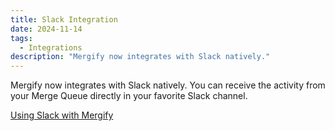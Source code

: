 ```yaml
---
title: Slack Integration
date: 2024-11-14
tags:
  - Integrations
description: "Mergify now integrates with Slack natively."
---
```


Mergify now integrates with Slack natively. You can receive the activity from your Merge Queue directly in your favorite Slack channel.

[Using Slack with Mergify](https://docs.mergify.com/integrations/slack/)
